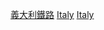 {{Commons cat|Rapid transit in Italy}}
[[Category:意大利鐵路|義大利鐵路]]
[[Category:各國城市軌道交通|Italy]]
[[Category:歐洲城市軌道交通|Italy]]